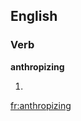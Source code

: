 
==English==

===Verb===
'''anthropizing'''

# {{present participle of|[[anthropize]]}}

[[fr:anthropizing]]